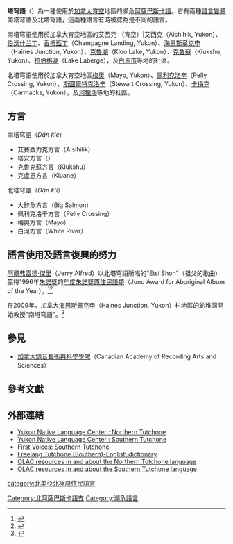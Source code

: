 {{Infobox language
|name=塔穹語
|nativename=Tutchone
|states=[[加拿大|加拿大]]
|region=[[育空|育空]]
|ethnicity=[[南塔穹人|南塔穹人]]，1,400人；[[北塔穹人|北塔穹人]]，1,100人（2007年）
|speakers= 350人
|date=2011年
|ref=e17
|familycolor= Dené-Yeniseian
|fam1=德內－葉尼塞語門
|fam2=[[納－德內語系|納－德內語系]]
|fam3=阿薩巴斯卡－埃雅克語族
|fam4=[[德内语支|德内语支]]
|fam5=[[北德內語支|北德內語支]]
|lc1=tce|ld1=南塔穹語
|lc2=ttm|ld2=北塔穹語
|vitality=s
}}

'''塔穹語'''（{{lang|en|Tutchone}}）為一種使用於[[加拿大|加拿大]][[育空|育空]]地區的瀕危[[德内语支|阿薩巴斯卡語]]。它有兩種[[語言變體|語言變體]]南塔穹語及北塔穹語，這兩種語言有時被認為是不同的語言。 

南塔穹語使用於加拿大育空地區的艾西克 （育空）|艾西克（Aishihik, Yukon）、[[伯沃什兰丁|伯沃什兰丁]]、[[香檳藍丁_（育空）|香檳藍丁]]（Champagne Landing, Yukon）、[[海恩斯章克申_（育空）|海恩斯章克申]]（Haines Junction, Yukon）、[[克魯湖_（育空）|克魯湖]]（Kloo Lake, Yukon）、[[克魯蘇_（育空）|克魯蘇]]（Klukshu, Yukon）、[[拉伯格湖|拉伯格湖]]（Lake Laberge），及[[白馬市_（加拿大）|白馬市]]等地的社區。

北塔穹語使用於加拿大育空地區[[梅奧_（育空）|梅奧]]（Mayo, Yukon）、[[佩利克洛辛_（育空）|佩利克洛辛]]（Pelly Crossing, Yukon）、[[斯圖爾特克洛辛_（育空）|斯圖爾特克洛辛]]（Stewart Crossing, Yukon）、[[卡梅克_（育空）|卡梅克]]（Carmacks, Yukon），及[[河狸溪|河狸溪]]等地的社區。

==方言==
南塔穹語（''Dän kʼè''）
* 艾賽西力克方言（Aisihilik）
* 塔安方言（{{lang|en|Tàaʼan}}）
* 克魯克蘇方言（Klukshu）
* 克盧恩方言（Kluane）
北塔穹語（''Dän kʼí''）
* 大鮭魚方言（Big Salmon）
* 佩利克洛辛方言（Pelly Crossing）
* 梅奧方言（Mayo）
* 白河方言（White River）

==語言使用及語言復興的努力==
[[阿爾弗雷德·傑里|阿爾弗雷德·傑里]]（Jerry Alfred）以北塔穹語所唱的"Etsi Shon"（祖父的歌曲）贏得1996年[[朱諾獎|朱諾獎]]的[[年度朱諾獎原住民語類|年度朱諾獎原住民語類]]（Juno Award for Aboriginal Album of the Year）。<ref>{{Cite news
| last = Lynn Van Matre
| title = Jerry Alfred & the Medicine Beat Etsi Shon
| work = Chicago Tribune
| accessdate = 2012-11-27
| date = 1966-08-01
| url = http://articles.chicagotribune.com/1996-08-01/features/9608010161_1_medicine-beat-jerry-alfred-native-american
| archive-date = 2013-12-03
| archive-url = https://web.archive.org/web/20131203040107/http://articles.chicagotribune.com/1996-08-01/features/9608010161_1_medicine-beat-jerry-alfred-native-american
| dead-url = no
}}</ref><ref name="junoawards.ca">
{{cite web| url        =http://junoawards.ca/awards/artist-summary/?artist_name=Jerry+Alfred&submit=Search| title        =Juno Awards Database| date        =| month        =| year        =| work        ={{URL|junoawards.ca/awards/|junoawards.ca}}| publisher        =[[Canadian_Academy_of_Recording_Arts_and_Sciences|Canadian Academy of Recording Arts and Sciences]]| archiveurl        =https://web.archive.org/web/20131203014529/http://junoawards.ca/awards/artist-summary/?artist_name=Jerry+Alfred&submit=Search| archivedate        =2013-12-03| accessdate        =20 January 2012| quote        =| deadurl        =yes}}
</ref>

在2009年，加拿大[[海恩斯章克申_（育空）|海恩斯章克申]]（Haines Junction, Yukon）村地區的幼稚園開始教授"南塔穹語"。<ref>{{Cite web
 |title=Launch of Southern Tutchone Bi-cultural School Program 
 |work=Yukon Government News Release 
 |accessdate=2012-11-27 
 |date=2009-10-15 
 |url=http://www.yesnet.yk.ca/firstnations/pdf/09-10/biculturallaunch.pdf 
 |deadurl=yes 
 |archiveurl=https://web.archive.org/web/20120608073520/http://www.yesnet.yk.ca/firstnations/pdf/09-10/biculturallaunch.pdf 
 |archivedate=2012-06-08 
}}</ref>

==參見==
*[[加拿大錄音藝術與科學學院|加拿大錄音藝術與科學學院]]（Canadian Academy of Recording Arts and Sciences）

==參考文獻==
{{reflist}}

==外部連結==
* [https://web.archive.org/web/20141203114029/http://www.ynlc.ca/languages/nt/nt.html Yukon Native Language Center : Northern Tutchone]
* [https://web.archive.org/web/20110524102719/http://www.ynlc.ca/languages/st/st.html Yukon Native Language Center : Southern Tutchone]
* [http://www.firstvoices.ca/en/Southern-Tutchone/welcome First Voices: Southern Tutchone] {{Wayback|url=http://www.firstvoices.ca/en/Southern-Tutchone/welcome |date=20150924013324 }}
* [http://www.freelang.net/dictionary/tutchone_southern.php Freelang Tutchone (Southern)-English dictionary] {{Wayback|url=http://www.freelang.net/dictionary/tutchone_southern.php |date=20201025192550 }}
* [http://www.language-archives.org/language/ttm OLAC resources in and about the Northern Tutchone language] {{Wayback|url=http://www.language-archives.org/language/ttm |date=20200716205921 }}
* [http://www.language-archives.org/language/tce OLAC resources in and about the Southern Tutchone language] {{Wayback|url=http://www.language-archives.org/language/tce |date=20201019233421 }}

[[Category:北阿薩巴斯卡語支|Category:北阿薩巴斯卡語支]]
[[category:北美亞北極原住民語言|category:北美亞北極原住民語言]]
[[Category:瀕危語言|Category:瀕危語言]]